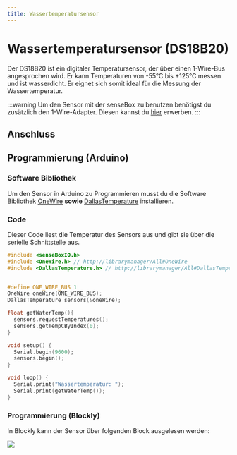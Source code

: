 ```yaml
---
title: Wassertemperatursensor
---
```



# Wassertemperatursensor (DS18B20)

Der DS18B20 ist ein digitaler Temperatursensor, der über einen 1-Wire-Bus angesprochen wird. Er kann Temperaturen von -55°C bis +125°C messen und ist wasserdicht. Er eignet sich somit ideal für die Messung der Wassertemperatur.

:::warning
Um den Sensor mit der senseBox zu benutzen benötigst du zusätzlich den 1-Wire-Adapter. Diesen kannst du [hier](https://sensebox.kaufen/product/sensebox-one-wire-adapter) erwerben.
:::

<ImageWithText
  src={waterTempSensor}
  alt="Wassertemperatursensor"
  title="Wassertemperatursensor"
/>

## Anschluss

<TutorialPorts port="i2c" />

## Programmierung (Arduino)

### Software Bibliothek

Um den Sensor in Arduino zu Programmieren musst du die Software Bibliothek [OneWire](https://www.arduino.cc/reference/en/libraries/onewire/) **sowie** [DallasTemperature](https://www.arduino.cc/reference/en/libraries/dallastemperature/) installieren.

### Code

Dieser Code liest die Temperatur des Sensors aus und gibt sie über die serielle Schnittstelle aus.

```cpp
#include <senseBoxIO.h>
#include <OneWire.h> // http://librarymanager/All#OneWire
#include <DallasTemperature.h> // http://librarymanager/All#DallasTemperature


#define ONE_WIRE_BUS 1
OneWire oneWire(ONE_WIRE_BUS);
DallasTemperature sensors(&oneWire);

float getWaterTemp(){
  sensors.requestTemperatures();
  sensors.getTempCByIndex(0);
}

void setup() {
  Serial.begin(9600);
  sensors.begin();
}

void loop() {
  Serial.print("Wassertemperatur: ");
  Serial.print(getWaterTemp());
}
```

### Programmierung (Blockly)

In Blockly kann der Sensor über folgenden Block ausgelesen werden:

![](/img/hardware-bilder/wassertemperatur/wassertemperatur-block.png)
